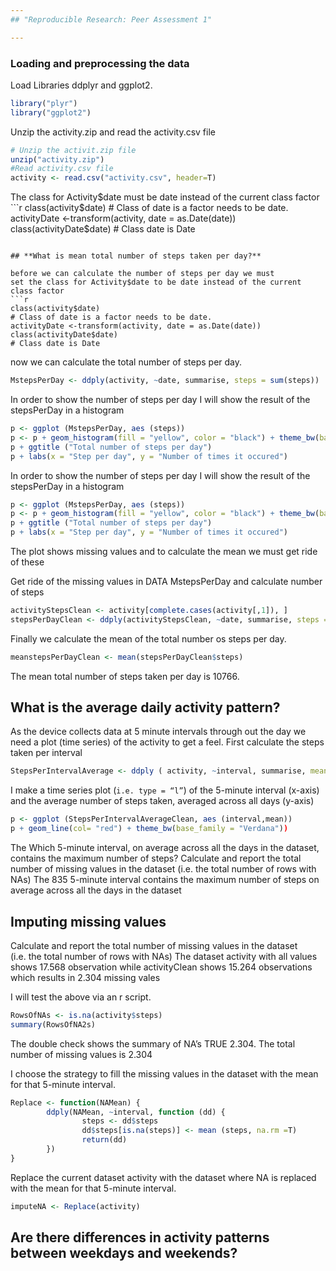 ```yaml
---
## "Reproducible Research: Peer Assessment 1"

---
```


### **Loading and preprocessing the data**
Load Libraries ddplyr and ggplot2.

```r
library("plyr")
library("ggplot2")
```

Unzip the activity.zip and read the activity.csv file
```r
# Unzip the activit.zip file
unzip("activity.zip")
#Read activity.csv file
activity <- read.csv("activity.csv", header=T)
```

The class for Activity$date must be date instead of the current class factor
```r
class(activity$date)
# Class of date is a factor needs to be date.
activityDate <-transform(activity, date = as.Date(date))
class(activityDate$date)
# Class date is Date
```

## **What is mean total number of steps taken per day?**

before we can calculate the number of steps per day we must
set the class for Activity$date to be date instead of the current class factor
```r
class(activity$date)
# Class of date is a factor needs to be date.
activityDate <-transform(activity, date = as.Date(date))
class(activityDate$date)
# Class date is Date
```

now we can calculate the total number of steps per day.
```r
MstepsPerDay <- ddply(activity, ~date, summarise, steps = sum(steps))
```

In order to show the number of steps per day I will show the result of the stepsPerDay in a histogram
```r
p <- ggplot (MstepsPerDay, aes (steps))
p <- p + geom_histogram(fill = "yellow", color = "black") + theme_bw(base_family = "Verdana")
p + ggtitle ("Total number of steps per day")
p + labs(x = "Step per day", y = "Number of times it occured")
```

In order to show the number of steps per day I will show the result of the stepsPerDay in a histogram
```r
p <- ggplot (MstepsPerDay, aes (steps))
p <- p + geom_histogram(fill = "yellow", color = "black") + theme_bw(base_family = "Verdana")
p + ggtitle ("Total number of steps per day")
p + labs(x = "Step per day", y = "Number of times it occured")
```
The plot shows missing values and to calculate the mean we must get ride of these

Get ride of the missing values in DATA MstepsPerDay and calculate number of steps
```r
activityStepsClean <- activity[complete.cases(activity[,1]), ]
stepsPerDayClean <- ddply(activityStepsClean, ~date, summarise, steps = sum(steps))
```

Finally we calculate the mean of the total number os steps per day.
```r
meanstepsPerDayClean <- mean(stepsPerDayClean$steps)
```

The mean total number of steps taken per day is 10766.

## What is the average daily activity pattern?

As the device collects data at 5 minute intervals through out the day we need a plot (time series) 
of the activity to get a feel. First calculate the steps taken per interval

```r
StepsPerIntervalAverage <- ddply ( activity, ~interval, summarise, mean = mean (steps, na.rm=T))
```

I make a time series plot (<code>i.e. type = "l"</code>) of the 5-minute interval (x-axis) and the average number of steps taken, averaged across all days (y-axis)
```r
p <- ggplot (StepsPerIntervalAverageClean, aes (interval,mean))
p + geom_line(col= "red") + theme_bw(base_family = "Verdana"))
```

The Which 5-minute interval, on average across all the days in the dataset, contains the maximum number of steps?
Calculate and report the total number of missing values in the dataset (i.e. the total number of rows with NAs)
The 835 5-minute interval contains the maximum number of steps on average across all the days in the dataset


## Imputing missing values
Calculate and report the total number of missing values in the dataset (i.e. the total number of rows with NAs)
The dataset activity with all values shows 17.568 observation while activityClean shows 15.264 observations 
which results in 2.304 missing vales

I will test the above via an r script.
```r
RowsOfNAs <- is.na(activity$steps)
summary(RowsOfNA2s)
```
The double check shows the summary of NA's TRUE 2.304. The total number of missing values is 2.304

I choose the strategy to fill the missing values in the dataset with the mean for that 5-minute interval. 
```r
Replace <- function(NAMean) {
        ddply(NAMean, ~interval, function (dd) {
                steps <- dd$steps
                dd$steps[is.na(steps)] <- mean (steps, na.rm =T)
                return(dd)
        })
}
```

Replace the current dataset activity with the dataset where NA is replaced with the mean for that 
5-minute interval. 
```r
imputeNA <- Replace(activity)
```


## Are there differences in activity patterns between weekdays and weekends?
